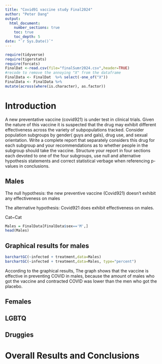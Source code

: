 ```yaml
---
title: "Covid91 vaccine study Final2024"
author: "Peter Dang"
output: 
  html_document:
    number_sections: true
    toc: true
    toc_depth: 5
date: "`r Sys.Date()`" 
---
```


```r
require(tidyverse)
require(tigerstats)
require(forcats)
FinalDat <-read.csv(file="finalSumr2024.csv",header=TRUE)
#recode to remove the annoying "X" from the dataframe
FinalData <- FinalDat  %>% select(-one_of("X"))
FinalData <- FinalData %>%
mutate(across(where(is.character), as.factor))
```

# Introduction

A new  preventative vaccine (covid921) is under test in clinical trials. Given the nature of this vaccine it is suspected that the drug may exhibit different effectiveness across the variety of subpopulations tracked. Consider population subgroups by gender( guys and gals), drug use, and sexual orientation. Write a complete report that separately considers this drug for each subgroup and your recommendations as to whether people in the subgroup should take the vaccine. Structure your report in four sections each devoted to one of the four subgroups, use null and alternative hypothesis statements and correct statistical verbage when referencing p-values in conclusions.

## Males

The null hypothesis: the new preventive vaccine (Covid921) doesn't exhibit any effectiveness on males

The alternative hypothesis: Covid921 does exhibit effectiveness on males.

Cat~Cat

```r
Males = FinalData[FinalData$sex=='M',]
head(Males)
```

## Graphical results for males 

```r
barchartGC(~infected + treatment,data=Males)
barchartGC(~infected + treatment,data=Males, type="percent")
```

According to the graphical results, The graph shows that the vaccine is effective in preventing COVID in males, because the amount of  males who got the vaccine and contracted COVID was lower than the men who got the placebo. 



## Females



## LGBTQ



## Druggies


# Overall Results and Conclusions